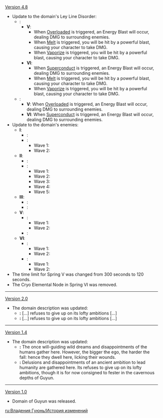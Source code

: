 {{Change History/Header}}
[[Version 4.8]]
* Update to the domain's Ley Line Disorder:
** '''{{Color|Old}}''':
*** '''V''':
**** When [[Overloaded]] is triggered, an Energy Blast will occur, dealing DMG to surrounding enemies.
**** When [[Melt]] is triggered, you will be hit by a powerful blast, causing your character to take DMG.
**** When [[Vaporize]] is triggered, you will be hit by a powerful blast, causing your character to take DMG.
*** '''VI''':
**** When [[Superconduct]] is triggered, an Energy Blast will occur, dealing DMG to surrounding enemies.
**** When [[Melt]] is triggered, you will be hit by a powerful blast, causing your character to take DMG.
**** When [[Vaporize]] is triggered, you will be hit by a powerful blast, causing your character to take DMG.
** '''{{Color|New}}''':
*** '''V''': When [[Overloaded]] is triggered, an Energy Blast will occur, dealing DMG to surrounding enemies.
*** '''VI''': When [[Superconduct]] is triggered, an Energy Blast will occur, dealing DMG to surrounding enemies.
* Update to the domain's enemies:
** '''I''':
*** '''{{Color|Old}}''': {{Enemy List|Hydro Slime*21;Large Hydro Slime*6;Hydro Abyss Mage}}
*** '''{{Color|New}}''': 
**** Wave 1: {{Enemy List|Hydro Slime*21;Large Hydro Slime}}
**** Wave 2: {{Enemy List|Hydro Slime*5;Large Hydro Slime}}
** '''II''':
*** '''{{Color|Old}}''': {{Enemy List|Pyro Slime*16;Large Pyro Slime*5;Pyro Abyss Mage}}
*** '''{{Color|New}}''': 
**** Wave 1: {{Enemy List|Pyro Slime*5}}
**** Wave 2: {{Enemy List|Pyro Slime*6}}
**** Wave 3: {{Enemy List|Large Pyro Slime*2}}
**** Wave 4: {{Enemy List|Large Pyro Slime*2;Pyro Slime*4}}
**** Wave 5: {{Enemy List|Large Pyro Slime;Pyro Slime*2}}
** '''III''':
*** '''{{Color|Old}}''': {{Enemy List|Cryo Slime*15;Large Cryo Slime*4;Cryo Abyss Mage}}
*** '''{{Color|New}}''': {{Enemy List|Cryo Slime*15;Large Cryo Slime*4;Blazing Axe Mitachurl}}
** '''V''':
*** '''{{Color|Old}}''': 
**** Wave 1: {{Enemy List|Pyro Abyss Mage}}
**** Wave 2: {{Enemy List|Ruin Guard*2}}
*** '''{{Color|New}}''': {{Enemy List|Ruin Guard}}
** '''VI''':
*** '''{{Color|Old}}''': 
**** Wave 1: {{Enemy List|Ruin Hunter;Hilichurl Fighter*2}}
**** Wave 2: {{Enemy List|Cryo Abyss Mage*2}}
*** '''{{Color|New}}''': 
**** Wave 1: {{Enemy List|Fatui Skirmisher - Hydrogunner Legionnaire;Fatui Skirmisher - Electrohammer Vanguard}}
**** Wave 2: {{Enemy List|Ruin Guard}}
* The time limit for Spring V was changed from 300 seconds to 120 seconds.
* The Cryo Elemental Node in Spring VI was removed.
----
[[Version 2.0]]
*The domain description was updated:
**'''{{Color|Old description}}:''' [...] {{Highlight|Its}} refuses to give up on its lofty ambitions [...]
**'''{{Color|New description}}:''' [...] {{Highlight|It}} refuses to give up on its lofty ambitions [...]
----
[[Version 1.4]]
*The domain description was updated:
**'''{{Color|Old description}}:''' The once will-guiding wild dreams and disappointments of the humans gather here.  However, the bigger the ego,  the harder the fall: hence they dwell here, licking their wounds.
**'''{{Color|New description}}:''' Delusions and disappointments of an ancient ambition to lead humanity are gathered here. Its refuses to give up on its lofty ambitions, though it is for now consigned to fester in the cavernous depths of Guyun.
----
[[Version 1.0]]
*Domain of Guyun was released.
<noinclude>
[[ru:Владения Гуюнь/История изменений]]
</noinclude>